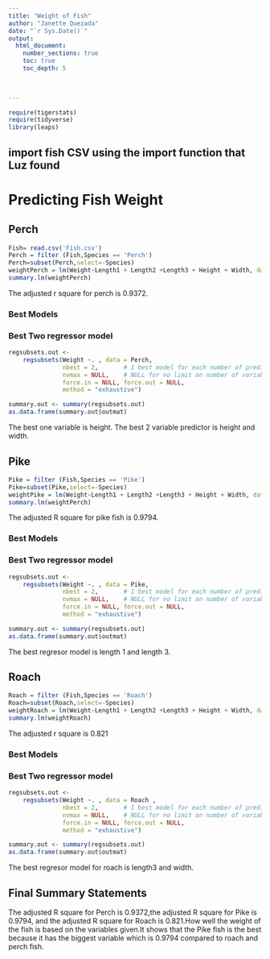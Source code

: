 ```yaml
---
title: "Weight of Fish"
author: "Janette Quezada"
date: "`r Sys.Date()`"  
output: 
  html_document:
    number_sections: true
    toc: true
    toc_depth: 5

 
    
---
```



```r
require(tigerstats)
require(tidyverse)
library(leaps)
```


## import fish CSV using the import function that Luz found


# Predicting Fish Weight



## Perch

```r
Fish= read.csv('Fish.csv')
Perch = filter (Fish,Species == 'Perch')
Perch=subset(Perch,select=-Species)
weightPerch = lm(Weight~Length1 + Length2 +Length3 + Height + Width, data = Perch)  
summary.lm(weightPerch)
``` 
The adjusted r square for perch is 0.9372.


### Best Models

### Best Two regressor model



```r
regsubsets.out <-
    regsubsets(Weight ~. , data = Perch,
               nbest = 2,       # 1 best model for each number of predictors
               nvmax = NULL,    # NULL for no limit on number of variables
               force.in = NULL, force.out = NULL,
               method = "exhaustive")

summary.out <- summary(regsubsets.out)
as.data.frame(summary.out$outmat)
```                                                                                                                                                                                                                            




The best one variable is height. The best 2 variable predictor is height and width. 






 
## Pike

```r
Pike = filter (Fish,Species == 'Pike')
Pike=subset(Pike,select=-Species)
weightPike = lm(Weight~Length1 + Length2 +Length3 + Height + Width, data = Pike)  
summary.lm(weightPerch)
``` 

The adjusted R square for pike fish is 0.9794.

### Best Models

### Best Two regressor model

```r
regsubsets.out <-
    regsubsets(Weight ~. , data = Pike,
               nbest = 2,       # 1 best model for each number of predictors
               nvmax = NULL,    # NULL for no limit on number of variables
               force.in = NULL, force.out = NULL,
               method = "exhaustive")

summary.out <- summary(regsubsets.out)
as.data.frame(summary.out$outmat)
```                      

The best regresor model is length 1 and length 3.

## Roach
```r
Roach = filter (Fish,Species == 'Roach')
Roach=subset(Roach,select=-Species)
weightRoach = lm(Weight~Length1 + Length2 +Length3 + Height + Width, data = Roach)  
summary.lm(weightRoach)
``` 
The adjusted r square is 0.821



### Best Models

### Best Two regressor model
```r
regsubsets.out <-
    regsubsets(Weight ~. , data = Roach ,
               nbest = 2,       # 1 best model for each number of predictors
               nvmax = NULL,    # NULL for no limit on number of variables
               force.in = NULL, force.out = NULL,
               method = "exhaustive")

summary.out <- summary(regsubsets.out)
as.data.frame(summary.out$outmat)
```     

The best regresor model for roach is length3 and width.

## Final Summary Statements


The adjusted R square for Perch is 0.9372,the adjusted R square for Pike is 0.9794, and the adjusted R square for Roach is 0.821.How well the weight of the fish is based on the variables given.It shows that the Pike fish is the best because it has the biggest variable which is 0.9794 compared to roach and perch fish.

